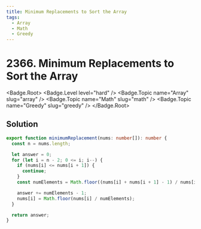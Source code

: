 ```yaml
---
title: Minimum Replacements to Sort the Array
tags:
  - Array
  - Math
  - Greedy
---
```


# 2366. Minimum Replacements to Sort the Array

<Badge.Root>
  <Badge.Level level="hard" />
  <Badge.Topic name="Array" slug="array" />
  <Badge.Topic name="Math" slug="math" />
  <Badge.Topic name="Greedy" slug="greedy" />
</Badge.Root>

## Solution

```typescript filename="solution.ts" copy
export function minimumReplacement(nums: number[]): number {
  const n = nums.length;

  let answer = 0;
  for (let i = n - 2; 0 <= i; i--) {
    if (nums[i] <= nums[i + 1]) {
      continue;
    }
    const numElements = Math.floor((nums[i] + nums[i + 1] - 1) / nums[i + 1]);

    answer += numElements - 1;
    nums[i] = Math.floor(nums[i] / numElements);
  }

  return answer;
}
```

<ProblemLink
  codingSite="leetcode"
  href="https://leetcode.com/problems/minimum-replacements-to-sort-the-array"
  title="Minimum Replacements to Sort the Array"
/>

